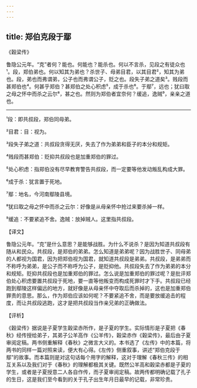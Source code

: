 ```yaml
---
---
---
```

title: 郑伯克段于鄢
---




《穀梁传》

鲁隐公元年。“克”者何？能也。何能也？能杀也。何以不言杀，见段之有徒众也¹。段，郑伯弟也。何以知其为弟也？杀世子、母弟目君，以其目君²，知其为弟也。段，弟也而弗谓弟，公子也而弗谓公子，贬之也。段失子弟之道矣³。贱段而甚郑伯也⁴。何甚乎郑伯？甚郑伯之处心积虑⁵，成于杀也⁶。于鄢⁷，远也；犹曰取之母之怀中而杀之云尔⁸，甚之也。然则为郑伯者宜奈何？缓追，逸贼⁹，亲亲之道也。



***



¹段：即共叔段，郑伯同母弟。

²目君：目：视为。

³段失子弟之道：共叔段贪得无厌，失去了作为弟弟和臣子的本分和规矩。

⁴贱段而甚郑伯：贬抑共叔段也是加重郑伯的罪过。

⁵处心积虑：指郑伯没有尽早教育警告共叔段，而一定要等他发动叛乱构成大罪。

⁶成于杀：犹言置于死地。

⁷鄢：地名，今河南鄢陵县境。

⁸犹曰取之母之怀中而杀之云尔：好像是从母亲怀中抢过来要杀掉一样。

⁹缓追：不要紧追不舍。逸贼：放掉贼人。这里指共叔段。

【译文】

鲁隐公元年。“克”是什么意思？是能够战胜。为什么不说杀？是因为知道共叔段有随从和民众。共叔段，是郑伯的弟弟。怎么知道是弟弟呢？因为战胜世子、同母弟的人都视为国君，因为把郑伯视为国君，就知道共叔段是弟弟。共叔段，是弟弟而不称呼为弟弟，是公子而不称呼为公子，是贬抑他。共叔段失去了作为弟弟的本分和规矩。贬抑共叔段也是加重郑伯的罪过。怎么说是加重郑伯的罪过呢？是批评郑伯处心积虑要置共叔段于死地，要一直等他叛变而构成死罪时才下手。共叔段已经跑到鄢陵这样偏远的地方，就好像是从母亲怀中夺取后而杀掉的，这也是加重郑伯罪责的意思。那么，作为郑伯应该如何呢？不要紧追不舍，而是要放缓追击的程度，而让共叔段逃跑，这才是把共叔段当作亲兄弟的正确做法。

【评析】

《穀梁传》据说是子夏学生穀梁赤所作，是子夏的学生。实际情形是子夏把《春秋》经传授给弟子，其弟子公羊高作《公羊传》，穀梁赤作《穀梁传》，最后由子夏审阅定稿。两书侧重解释《春秋》之微言大义的。本书选了《左传》中的本篇，将两书的同样一篇对照来读，便大有心得。《左传》侧重叙事，讲述“郑伯克段于鄢”的故事。而本篇则是对这句话每个用字的解释，这对于理解《春秋三传》的相互关系以及我们对于《春秋》的理解都极其关键。既然公羊高和穀梁赤都是子夏的学生，或者是子夏授意二人各自作传，而子夏审阅定稿。故两传都明确记载了孔子的生日，这是我们至今看到的关于孔子出生年月日最早的记载，非常珍贵。